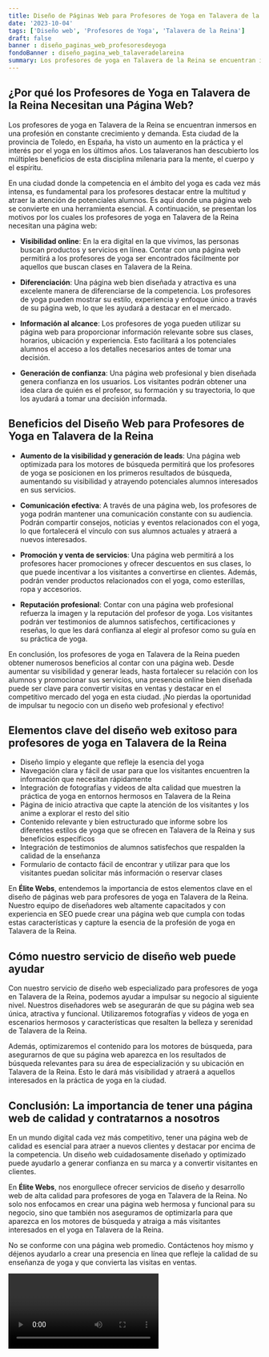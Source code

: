 ```yaml
---
title: Diseño de Páginas Web para Profesores de Yoga en Talavera de la Reina
date: '2023-10-04'
tags: ['Diseño web', 'Profesores de Yoga', 'Talavera de la Reina']
draft: false
banner : diseño_paginas_web_profesoresdeyoga
fondoBanner : diseño_pagina_web_talaveradelareina
summary: Los profesores de yoga en Talavera de la Reina se encuentran inmersos en una profesión en constante crecimiento y demanda. Esta ciudad de la provincia de Toledo, en España, ha visto un aumento en la práctica y el interés por el yoga en los últimos años. Los talaveranos han descubierto los múltiples beneficios de esta disciplina milenaria para la mente, el cuerpo y el espíritu.
---
```


## ¿Por qué los Profesores de Yoga en Talavera de la Reina Necesitan una Página Web?

Los profesores de yoga en Talavera de la Reina se encuentran inmersos en una profesión en constante crecimiento y demanda. Esta ciudad de la provincia de Toledo, en España, ha visto un aumento en la práctica y el interés por el yoga en los últimos años. Los talaveranos han descubierto los múltiples beneficios de esta disciplina milenaria para la mente, el cuerpo y el espíritu.

En una ciudad donde la competencia en el ámbito del yoga es cada vez más intensa, es fundamental para los profesores destacar entre la multitud y atraer la atención de potenciales alumnos. Es aquí donde una página web se convierte en una herramienta esencial. A continuación, se presentan los motivos por los cuales los profesores de yoga en Talavera de la Reina necesitan una página web:

- **Visibilidad online**: En la era digital en la que vivimos, las personas buscan productos y servicios en línea. Contar con una página web permitirá a los profesores de yoga ser encontrados fácilmente por aquellos que buscan clases en Talavera de la Reina.

- **Diferenciación**: Una página web bien diseñada y atractiva es una excelente manera de diferenciarse de la competencia. Los profesores de yoga pueden mostrar su estilo, experiencia y enfoque único a través de su página web, lo que les ayudará a destacar en el mercado.

- **Información al alcance**: Los profesores de yoga pueden utilizar su página web para proporcionar información relevante sobre sus clases, horarios, ubicación y experiencia. Esto facilitará a los potenciales alumnos el acceso a los detalles necesarios antes de tomar una decisión.

- **Generación de confianza**: Una página web profesional y bien diseñada genera confianza en los usuarios. Los visitantes podrán obtener una idea clara de quién es el profesor, su formación y su trayectoria, lo que los ayudará a tomar una decisión informada.

## Beneficios del Diseño Web para Profesores de Yoga en Talavera de la Reina

- **Aumento de la visibilidad y generación de leads**: Una página web optimizada para los motores de búsqueda permitirá que los profesores de yoga se posicionen en los primeros resultados de búsqueda, aumentando su visibilidad y atrayendo potenciales alumnos interesados en sus servicios.

- **Comunicación efectiva**: A través de una página web, los profesores de yoga podrán mantener una comunicación constante con su audiencia. Podrán compartir consejos, noticias y eventos relacionados con el yoga, lo que fortalecerá el vínculo con sus alumnos actuales y atraerá a nuevos interesados.

- **Promoción y venta de servicios**: Una página web permitirá a los profesores hacer promociones y ofrecer descuentos en sus clases, lo que puede incentivar a los visitantes a convertirse en clientes. Además, podrán vender productos relacionados con el yoga, como esterillas, ropa y accesorios.

- **Reputación profesional**: Contar con una página web profesional refuerza la imagen y la reputación del profesor de yoga. Los visitantes podrán ver testimonios de alumnos satisfechos, certificaciones y reseñas, lo que les dará confianza al elegir al profesor como su guía en su práctica de yoga.

En conclusión, los profesores de yoga en Talavera de la Reina pueden obtener numerosos beneficios al contar con una página web. Desde aumentar su visibilidad y generar leads, hasta fortalecer su relación con los alumnos y promocionar sus servicios, una presencia online bien diseñada puede ser clave para convertir visitas en ventas y destacar en el competitivo mercado del yoga en esta ciudad. ¡No pierdas la oportunidad de impulsar tu negocio con un diseño web profesional y efectivo!

<GifSeo />

<Cta />

## Elementos clave del diseño web exitoso para profesores de yoga en Talavera de la Reina

- Diseño limpio y elegante que refleje la esencia del yoga
- Navegación clara y fácil de usar para que los visitantes encuentren la información que necesitan rápidamente
- Integración de fotografías y videos de alta calidad que muestren la práctica de yoga en entornos hermosos en Talavera de la Reina
- Página de inicio atractiva que capte la atención de los visitantes y los anime a explorar el resto del sitio
- Contenido relevante y bien estructurado que informe sobre los diferentes estilos de yoga que se ofrecen en Talavera de la Reina y sus beneficios específicos
- Integración de testimonios de alumnos satisfechos que respalden la calidad de la enseñanza
- Formulario de contacto fácil de encontrar y utilizar para que los visitantes puedan solicitar más información o reservar clases

En **Élite Webs**, entendemos la importancia de estos elementos clave en el diseño de páginas web para profesores de yoga en Talavera de la Reina. Nuestro equipo de diseñadores web altamente capacitados y con experiencia en SEO puede crear una página web que cumpla con todas estas características y capture la esencia de la profesión de yoga en Talavera de la Reina.

## Cómo nuestro servicio de diseño web puede ayudar

Con nuestro servicio de diseño web especializado para profesores de yoga en Talavera de la Reina, podemos ayudar a impulsar su negocio al siguiente nivel. Nuestros diseñadores web se asegurarán de que su página web sea única, atractiva y funcional. Utilizaremos fotografías y videos de yoga en escenarios hermosos y características que resalten la belleza y serenidad de Talavera de la Reina.

Además, optimizaremos el contenido para los motores de búsqueda, para asegurarnos de que su página web aparezca en los resultados de búsqueda relevantes para su área de especialización y su ubicación en Talavera de la Reina. Esto le dará más visibilidad y atraerá a aquellos interesados en la práctica de yoga en la ciudad.

## Conclusión: La importancia de tener una página web de calidad y contratarnos a nosotros

En un mundo digital cada vez más competitivo, tener una página web de calidad es esencial para atraer a nuevos clientes y destacar por encima de la competencia. Un diseño web cuidadosamente diseñado y optimizado puede ayudarlo a generar confianza en su marca y a convertir visitantes en clientes.

En **Élite Webs**, nos enorgullece ofrecer servicios de diseño y desarrollo web de alta calidad para profesores de yoga en Talavera de la Reina. No solo nos enfocamos en crear una página web hermosa y funcional para su negocio, sino que también nos aseguramos de optimizarla para que aparezca en los motores de búsqueda y atraiga a más visitantes interesados en el yoga en Talavera de la Reina.

No se conforme con una página web promedio. Contáctenos hoy mismo y déjenos ayudarlo a crear una presencia en línea que refleje la calidad de su enseñanza de yoga y que convierta las visitas en ventas.

<Video />

<CtaBot job='Profesores de Yoga' city='Talavera de la Reina'/>

<Gmaps query='Talavera de la Reina+españa+maps' />